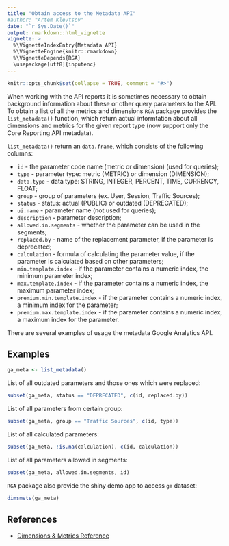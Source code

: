 ```yaml
---
title: "Obtain access to the Metadata API"
#author: "Artem Klevtsov"
date: "`r Sys.Date()`"
output: rmarkdown::html_vignette
vignette: >
  %\VignetteIndexEntry{Metadata API}
  %\VignetteEngine{knitr::rmarkdown}
  %\VignetteDepends{RGA}
  \usepackage[utf8]{inputenc}
---
```


```r
knitr::opts_chunk$set(collapse = TRUE, comment = "#>")
```

When working with the API reports it is sometimes necessary to obtain background information about these or other query parameters to the API. To obtain a list of all the metrics and dimensions `RGA` package provides the `list_metadata()` function, which return actual informtation about all dimensions and metrics for the given report type (now support only the Core Reporting API metadata).

`list_metadata()` return an `data.frame`,  which consists of the following columns:

* `id` - the parameter code name (metric or dimension) (used for queries);
* `type` - parameter type: metric (METRIC) or dimension (DIMENSION);
* `data.type` - data type: STRING, INTEGER, PERCENT, TIME, CURRENCY, FLOAT;
* `group` - group of parameters (ex. User, Session, Traffic Sources);
* `status` - status: actual (PUBLIC) or outdated (DEPRECATED);
* `ui.name` - parameter name (not used for queries);
* `description` - parameter description;
* `allowed.in.segments` - whether the parameter can be used in the segments;
* `replaced.by` - name of the replacement parameter, if the parameter is deprecated;
* `calculation` - formula of calculating the parameter value, if the parameter is calculated based on other parameters;
* `min.template.index` - if the parameter contains a numeric index, the minimum parameter index;
* `max.template.index` - if the parameter contains a numeric index, the maximum parameter index;
* `premium.min.template.index` - if the parameter contains a numeric index, a minimum index for the parameter;
* `premium.max.template.index` - if the parameter contains a numeric index, a maximum index for the parameter.

There are several examples of usage the metadata Google Analytics API.

## Examples

```r
ga_meta <- list_metadata()
```

List of all outdated parameters and those ones which were replaced:

```r
subset(ga_meta, status == "DEPRECATED", c(id, replaced.by))
```

List of all parameters from certain group:

```r
subset(ga_meta, group == "Traffic Sources", c(id, type))
```

List of all calculated parameters:

```r
subset(ga_meta, !is.na(calculation), c(id, calculation))
```

List of all parameters allowed in segments:

```r
subset(ga_meta, allowed.in.segments, id)
```

`RGA` package also provide the shiny demo app to access `ga` dataset:

```r
dimsmets(ga_meta)
```

## References

- [Dimensions & Metrics Reference](https://developers.google.com/analytics/devguides/reporting/core/dimsmets)
